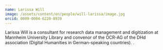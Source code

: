 ```yaml
---
name: Larissa Will
image: /assets/content/en/people/will-larissa/image.jpg
orcid: 0009-0004-6220-8939
---
```

Larissa Will is a consultant for research data management and digitization at Mannheim University Library and
convenor of the OCR-AG of the DHd association (Digital Humanities in German-speaking countries).
.
